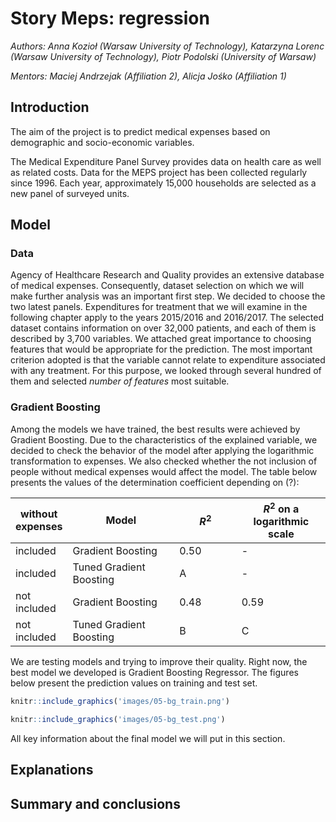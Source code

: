 # Story Meps: regression

*Authors:  Anna Kozioł (Warsaw University of Technology), Katarzyna Lorenc (Warsaw University of Technology), Piotr Podolski (University of Warsaw)*

*Mentors:  Maciej Andrzejak (Affiliation 2), Alicja Jośko (Affiliation 1)*

## Introduction 

The aim of the project is to predict medical expenses based on demographic and socio-economic variables.

The Medical Expenditure Panel Survey provides data on health care as well as related costs. Data for the MEPS project has been collected regularly since 1996.
Each year, approximately 15,000 households are selected as a new panel of surveyed units.


## Model

### Data
Agency of Healthcare Research and Quality provides an extensive database of medical expenses. Consequently, dataset selection on which we will make further analysis was an important first step. We decided to choose the two latest panels. Expenditures for treatment that we will examine in the following chapter apply to the years 2015/2016 and 2016/2017. The selected dataset contains information on over 32,000 patients, and each of them is described by 3,700 variables. We attached great importance to choosing features that would be appropriate for the prediction. The most important criterion adopted is that the variable cannot relate to expenditure associated with any treatment. For this purpose, we looked through several hundred of them and selected *number of features* most suitable.


### Gradient Boosting
Among the models we have trained, the best results were achieved by Gradient Boosting. Due to the characteristics of the explained variable, we decided to check the behavior of the model after applying the logarithmic transformation to expenses. We also checked whether the not inclusion of people without medical expenses would affect the model.  The table below presents the values of the determination coefficient depending on (?):



| without expenses | Model | $R^2$ | $R^2$ on a logarithmic scale | 
|----------------|-----------------------------------------------------------------------|------------------------------------------|--------------------------------------------------------|
| included | Gradient Boosting | 0.50 | - |
| included | Tuned Gradient Boosting | A | - |
|not included | Gradient Boosting | 0.48 | 0.59 |
|not included| Tuned Gradient Boosting | B | C |




We are testing models and trying to improve their quality.
Right now, the best model we developed is Gradient Boosting Regressor.
The figures below present the prediction values on training and test set.

```r
knitr::include_graphics('images/05-bg_train.png')

```

```r

knitr::include_graphics('images/05-bg_test.png')

```

All key information about the final model we will put in this section.

## Explanations


## Summary and conclusions 

